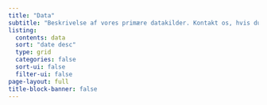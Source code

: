 ```yaml
---
title: "Data"
subtitle: "Beskrivelse af vores primære datakilder. Kontakt os, hvis du vil høre mere om vores data."
listing:
  contents: data
  sort: "date desc"
  type: grid
  categories: false
  sort-ui: false
  filter-ui: false
page-layout: full
title-block-banner: false
---
```

